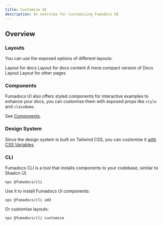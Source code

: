 ```yaml
---
title: Customise UI
description: An overview for customising Fumadocs UI
---
```


## Overview

### Layouts

You can use the exposed options of different layouts:

<Cards>
  <Card title="Docs Layout" href="/docs/ui/layouts/docs">
    Layout for docs
  </Card>
  <Card title="Docs Page" href="/docs/ui/layouts/page">
    Layout for docs content
  </Card>
  <Card title="Notebook Layout" href="/docs/ui/layouts/notebook">
    A more compact version of Docs Layout
  </Card>
  <Card title="Home Layout" href="/docs/ui/layouts/home-layout">
    Layout for other pages
  </Card>
</Cards>

### Components

Fumadocs UI also offers styled components for interactive examples to enhance your docs, you can customise them with exposed props like `style` and `className`.

See [Components](/docs/ui/components).

### Design System

Since the design system is built on Tailwind CSS, you can customise it [with CSS Variables](/docs/ui/theme#colors).

### CLI

Fumadocs CLI is a tool that installs components to your codebase, similar to Shadcn UI.

```package-install
npx @fumadocs/cli
```

Use it to install Fumadocs UI components:

```package-install
npx @fumadocs/cli add
```

Or customise layouts:

```package-install
npx @fumadocs/cli customise
```
